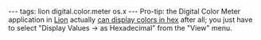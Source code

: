 ---
tags: lion digital.color.meter os.x
---
Pro-tip: the Digital Color Meter application in [[Lion]] actually [https://discussions.apple.com/thread/3193567 can display colors in hex] after all; you just have to select "Display Values -> as Hexadecimal" from the "View" menu.
